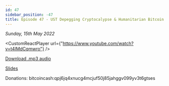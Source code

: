 ```yaml
---
id: 47
sidebar_position: -47
title: Episode 47 - UST Depegging Cryptocalypse & Humanitarian Bitcoin feat. Jenny
---
```



_Sunday, 15th May 2022_

<CustomReactPlayer
  url={"https://www.youtube.com/watch?v=t4lMdCqmwro"} />

[Download .mp3 audio](https://drive.google.com/file/d/1NCuYH4UDMZMfpLYCzgOUDQe3L9p_rG6S/view?usp=sharing)

[Slides](https://docs.google.com/presentation/d/1izjda9oklGR-82Q6Dp3AJTzj-Ij1bcwYIcIr2jc2sG8/edit?usp=sharing)

Donations: bitcoincash:qpj6jq4xnucg4mcjuf50j85jahggv099yv3t6gtses
